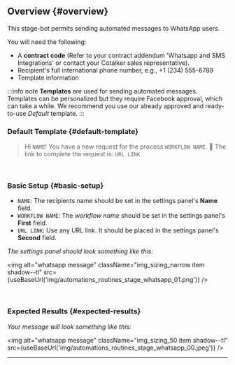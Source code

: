 

## Overview {#overview}

This stage-bot permits sending automated messages to WhatsApp users.

You will need the following:
- A **contract code** (Refer to your contract addendum 'Whatsapp and SMS Integrations' or contact your Cotalker sales representative).
- Recipient's full international phone number, e.g., +1 (234) 555-6789
- Template information

:::info note
**Templates** are used for sending automated messages. Templates can be personalized but they require Facebook approval, which can take a while. We recommend you use our already approved and ready-to-use _Default_ template.
:::

<div className="alert alert--secondary">

### <span className="hero__subtitle">Default Template</span> {#default-template}

> Hi `NAME`! You have a new request for the process `WORKFLOW NAME`. 
> 📝 The link to complete the request is: `URL LINK`

<br/>

### <span className="hero__subtitle">Basic Setup</span> {#basic-setup}

- `NAME`: The recipients name should be set in the settings panel's **Name** field.
- `WORKFLOW NAME`: The _workflow name_ should be set in the settings panel's **First** field.
- `URL LINK`: Use any URL link. It should be placed in the settings panel's **Second** field.

_The settings panel should look something like this:_

<img alt="whatsapp message" className="img_sizing_narrow item shadow--tl" src={useBaseUrl('img/automations_routines_stage_whatsapp_01.png')} />
<br/>

</div>
<br/>

### Expected Results {#expected-results}

_Your message will look something like this:_

<img alt="whatsapp message" className="img_sizing_50 item shadow--tl" src={useBaseUrl('img/automations_routines_stage_whatsapp_00.jpeg')} />
<br/>

-----



